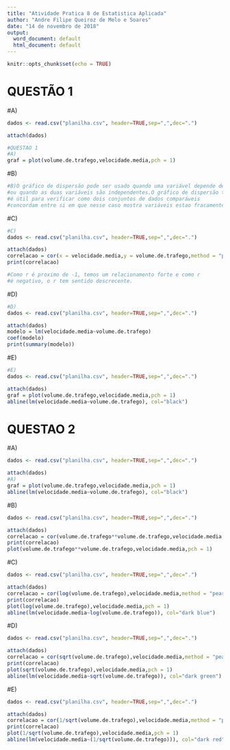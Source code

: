 ```yaml
---
title: "Atividade Pratica 8 de Estatistica Aplicada"
author: "Andre Filipe Queiroz de Melo e Soares"
date: "14 de novembro de 2018"
output:
  word_document: default
  html_document: default
---
```


```r
knitr::opts_chunk$set(echo = TRUE)
```

# QUESTÃO 1

#A)
```r
dados <- read.csv("planilha.csv", header=TRUE,sep=",",dec=".")

attach(dados)

#QUESTAO 1
#A)
graf = plot(volume.de.trafego,velocidade.media,pch = 1)


```


#B)
```r

#B)O gráfico de dispersão pode ser usado quando uma variável depende de outra variável 
#ou quando as duas variáveis são independentes.O gráfico de dispersão também 
#é útil para verificar como dois conjuntos de dados comparáveis 
#concordam entre si em que nesse caso mostra variáveis estao fracamente relacionadas. 

```


#C)
```r
#C)
dados <- read.csv("planilha.csv", header=TRUE,sep=",",dec=".")

attach(dados)
correlacao = cor(x = velocidade.media,y = volume.de.trafego,method = "pearson")
print(correlacao)

#Como r é proximo de -1, temos um relacionamento forte e como r 
#é negativo, o r tem sentido descrecente.
```


#D)
```r
#D)
dados <- read.csv("planilha.csv", header=TRUE,sep=",",dec=".")

attach(dados)
modelo = lm(velocidade.media~volume.de.trafego)
coef(modelo)
print(summary(modelo))

```


#E)
```r
#E)
dados <- read.csv("planilha.csv", header=TRUE,sep=",",dec=".")

attach(dados)
graf = plot(volume.de.trafego,velocidade.media,pch = 1)
abline(lm(velocidade.media~volume.de.trafego), col="black")

```


# QUESTAO 2


#A)
```r
dados <- read.csv("planilha.csv", header=TRUE,sep=",",dec=".")

attach(dados)
#A)
graf = plot(volume.de.trafego,velocidade.media,pch = 1)
abline(lm(velocidade.media~volume.de.trafego), col="black")
```


#B)
```r
dados <- read.csv("planilha.csv", header=TRUE,sep=",",dec=".")

attach(dados)
correlacao = cor(volume.de.trafego**volume.de.trafego,velocidade.media,method = "pearson")
print(correlacao)
plot(volume.de.trafego**volume.de.trafego,velocidade.media,pch = 1)
```


#C)
```r
dados <- read.csv("planilha.csv", header=TRUE,sep=",",dec=".")

attach(dados)
correlacao = cor(log(volume.de.trafego),velocidade.media,method = "pearson")
print(correlacao)
plot(log(volume.de.trafego),velocidade.media,pch = 1)
abline(lm(velocidade.media~log(volume.de.trafego)), col="dark blue")
```


#D)
```r
dados <- read.csv("planilha.csv", header=TRUE,sep=",",dec=".")

attach(dados)
correlacao = cor(sqrt(volume.de.trafego),velocidade.media,method = "pearson")
print(correlacao)
plot(sqrt(volume.de.trafego),velocidade.media,pch = 1)
abline(lm(velocidade.media~sqrt(volume.de.trafego)), col="dark green")
```


#E)
```r
dados <- read.csv("planilha.csv", header=TRUE,sep=",",dec=".")

attach(dados)
correlacao = cor(1/sqrt(volume.de.trafego),velocidade.media,method = "pearson")
print(correlacao)
plot(1/sqrt(volume.de.trafego),velocidade.media,pch = 1)
abline(lm(velocidade.media~(1/sqrt(volume.de.trafego))), col="dark red")
```
